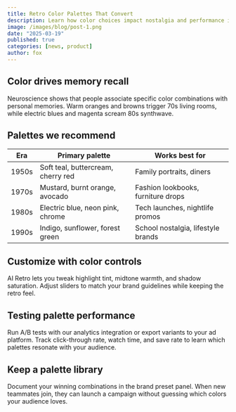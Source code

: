 ```yaml
---
title: Retro Color Palettes That Convert
description: Learn how color choices impact nostalgia and performance in AI Retro campaigns.
image: /images/blog/post-1.png
date: "2025-03-19"
published: true
categories: [news, product]
author: fox
---
```


## Color drives memory recall

Neuroscience shows that people associate specific color combinations with personal memories. Warm oranges and browns trigger 70s living rooms, while electric blues and magenta scream 80s synthwave.

## Palettes we recommend

| Era | Primary palette | Works best for |
| --- | --------------- | -------------- |
| 1950s | Soft teal, buttercream, cherry red | Family portraits, diners |
| 1970s | Mustard, burnt orange, avocado | Fashion lookbooks, furniture drops |
| 1980s | Electric blue, neon pink, chrome | Tech launches, nightlife promos |
| 1990s | Indigo, sunflower, forest green | School nostalgia, lifestyle brands |

## Customize with color controls

AI Retro lets you tweak highlight tint, midtone warmth, and shadow saturation. Adjust sliders to match your brand guidelines while keeping the retro feel.

## Testing palette performance

Run A/B tests with our analytics integration or export variants to your ad platform. Track click-through rate, watch time, and save rate to learn which palettes resonate with your audience.

## Keep a palette library

Document your winning combinations in the brand preset panel. When new teammates join, they can launch a campaign without guessing which colors your audience loves.

